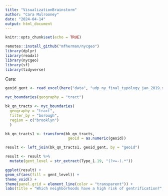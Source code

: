 ```yaml
---
title: "VisualizationBrainstorm"
author: "Cara Mulrooney"
date: "2024-04-14"
output: html_document
---
```


```r
knitr::opts_chunk$set(echo = TRUE)
```

```r
remotes::install_github("mfherman/nycgeo")
library(dplyr)
library(readxl)
library(nycgeo)
library(sf)
library(tidyverse)
```

Cara:
```r
geoid_gent <- read_excel(here("data", "udp_ny_final_typology_jan_2019.xlsx"))

nyc_boundaries(geography = "tract")

bk_qn_tracts <- nyc_boundaries(
  geography = "tract",
  filter_by = "borough",
  region = c("brooklyn")
  )

bk_qn_tracts1 <- transform(bk_qn_tracts,
							geoid = as.numeric(geoid))
```

```r
result <- left_join(bk_qn_tracts1, geoid_gent, by = "geoid")

result <- result %>%
  mutate(gent_level = str_extract(Type_1.19, "(?<=-).*"))

ggplot(result) +
geom_sf(aes(fill = gent_level)) +
theme_void() +
theme(panel.grid = element_line(color = "transparent")) +
labs(title = "Which neighborhoods have a high risk of gentrification?", fill="Gentrification Level")
```